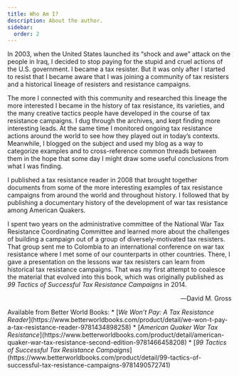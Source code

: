 ```yaml
---
title: Who Am I?
description: About the author.
sidebar:
  order: 2
---
```


In 2003, when the United States launched its “shock and awe” attack on the people in Iraq, I decided to stop paying for the stupid and cruel actions of the U.S. government.
I became a tax resister.
But it was only after I started to resist that I became aware that I was joining a community of tax resisters and a historical lineage of resisters and resistance campaigns.

The more I connected with this community and researched this lineage the more interested I became in the history of tax resistance, its varieties, and the many creative tactics people have developed in the course of tax resistance campaigns.
I dug through the archives, and kept finding more interesting leads.
At the same time I monitored ongoing tax resistance actions around the world to see how they played out in today’s contexts.
Meanwhile, I blogged on the subject and used my blog as a way to categorize examples and to cross-reference common threads between them in the hope that some day I might draw some useful conclusions from what I was finding.

I published a tax resistance reader in 2008 that brought together documents from some of the more interesting examples of tax resistance campaigns from around the world and throughout history.
I followed that by publishing a documentary history of the development of war tax resistance among American Quakers.

I spent two years on the administrative committee of the National War Tax Resistance Coordinating Committee and learned more about the challenges of building a campaign out of a group of diversely-motivated tax resisters.
That group sent me to Colombia to an international conference on war tax resistance where I met some of our counterparts in other countries.
There, I gave a presentation on the lessons war tax resisters can learn from historical tax resistance campaigns.
That was my first attempt to coalesce the material that evolved into this book, which was originally published as <i>99 Tactics of Successful Tax Resistance Campaigns</i> in 2014.

<p style="text-align:right">―David M. Gross</p>

<Aside type="tip" title="Links">
Available from Better World Books:
* [<i>We Won’t Pay: A Tax Resistance Reader</i>](https://www.betterworldbooks.com/product/detail/we-won-t-pay-a-tax-resistance-reader-9781434898258)
* [<i>American Quaker War Tax Resistance</i>](https://www.betterworldbooks.com/product/detail/american-quaker-war-tax-resistance-second-edition-9781466458208)
* [<i>99 Tactics of Successful Tax Resistance Campaigns</i>](https://www.betterworldbooks.com/product/detail/99-tactics-of-successful-tax-resistance-campaigns-9781490572741)
</Aside>

<Aside type="tip" title="Wikipedia">
  <WikipediaBadge title="Shock and awe" />
  <WikipediaBadge title="Tax resistance in the United States" />
  <WikipediaBadge title="National War Tax Resistance Coordinating Committee" />
</Aside>
